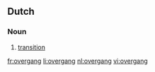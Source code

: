 ==Dutch==

===Noun===
{{infl|nl|noun|g=m}}

# [[transition]]

[[fr:overgang]]
[[li:overgang]]
[[nl:overgang]]
[[vi:overgang]]